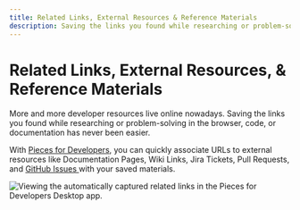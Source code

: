 ```yaml
---
title: Related Links, External Resources & Reference Materials
description: Saving the links you found while researching or problem-solving in the browser, code, or documentation has never been easier.
---
```


# Related Links, External Resources, & Reference Materials
More and more developer resources live online nowadays. Saving the links you found while researching or problem-solving in the browser, code, or documentation has never been easier.

With <a href="{{ links.website.home }}">Pieces for Developers</a>, you can quickly associate URLs to external resources like Documentation Pages, Wiki Links, Jira Tickets, Pull Requests, and <a href="{{ links.internal.share_via_github_gist }}">GitHub Issues </a>with your saved materials.

![Viewing the automatically captured related links in the Pieces for Developers Desktop app.](https://storage.googleapis.com/pieces_static_resources/pfd_wiki/RELATED_LINKS_EXTERNAL_RESOURCES.gif)
